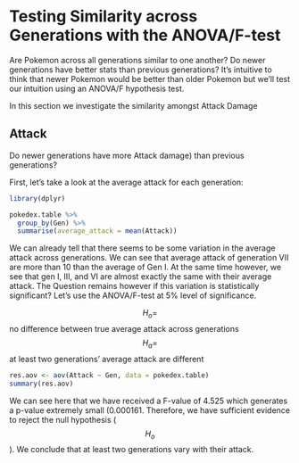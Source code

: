 # Testing Similarity across Generations with the ANOVA/F-test

Are Pokemon across all generations similar to one another? Do newer generations have better stats than previous generations? It's intuitive to think that newer Pokemon would be better than older Pokemon but we'll test our intuition using an ANOVA/F hypothesis test.

In this section we investigate the similarity amongst Attack Damage

## Attack

Do newer generations have more Attack damage) than previous generations?

First, let's take a look at the average attack for each generation:

```r
library(dplyr)

pokedex.table %>%
  group_by(Gen) %>%
  summarise(average_attack = mean(Attack))

```

We can already tell that there seems to be some variation in the average attack across generations. We can see that average attack of generation VII are more than 10 than the average of Gen I. At the same time however, we see that gen I, III, and VI are almost exactly the same with their average attack. The Question remains however if this variation is statistically significant? Let's use the ANOVA/F-test at 5% level of significance.

$$H_o = $$ no difference between true average attack across generations
$$H_a = $$ at least two generations' average attack are different

```r
res.aov <- aov(Attack ~ Gen, data = pokedex.table)
summary(res.aov)
```

We can see here that we have received a F-value of 4.525 which generates a p-value extremely small (0.000161. Therefore, we have sufficient evidence to reject the null hypothesis ($$H_o$$). We conclude that at least two generations vary with their attack. 

